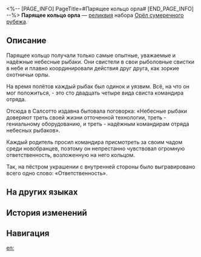 <%-- [PAGE_INFO]
PageTitle=#Парящее кольцо орла#
[END_PAGE_INFO] --%>
{{Реликвия Инфобокс
|id          = 61102
|Изображение = Предмет Парящее кольцо орла.png
|Набор       = Орёл сумеречного рубежа
|Предмет     = Руки
|Упоминания  = 
}}
{{Описание|Кольцо выдающегося мастера небесного рыболовства с узором в виде крыльев орла, обрамляющих палец владельца.}}
'''Парящее кольцо орла''' — [[реликвия]] набора [[Орёл сумеречного рубежа]].

==Описание==
Парящее кольцо получали только самые опытные, уважаемые и надёжные небесные рыбаки. Они свистели в свои рыболовные свистки в небе и плавно координировали действия друг друга, как зоркие охотничьи орлы.

На время полётов каждый рыбак был одинок и уязвим. Всё, на что он мог положиться, - это сто двадцать четыре вида свиста командира отряда.

Отсюда в Салсотто издавна бытовала поговорка: «Небесные рыбаки доверяют треть своей жизни отточенной технологии, треть - гениальному оборудованию, и треть - надёжным командирам отряда небесных рыбаков».

Каждый родитель просил командира присмотреть за своим чадом среди новобранцев, поэтому он непрестанно чувствовал огромную ответственность, возложенную на него кольцом.

Так, на пёстром украшении с внутренней стороны было выгравировано всего одно слово: «Ответственность».

==На других языках==
{{На других языках
|en   = Eagle's Soaring Ring
|zhs  = 翔鹰的鹰击指环
|zht  = 翔鷹的鷹擊戒指
|ja   = {{Rubi|空飛|そらと}}ぶ{{Rubi|鷹|たか}}の{{Rubi|双翼指輪|そうよくゆびわ}}
|ko   = 매의 활공 반지
|es   = Anillo del vuelo del águila
|fr   = Anneau d'envol de l'aigle
|ru   = Парящее кольцо орла
|th   = Eagle's Soaring Ring
|vi   = Nhẫn Ưng Kích
|de   = Flugring des Adlers
|id   = Eagle's Soaring Ring
|pt   = Anel Aéreo de Águia
}}

==История изменений==
{{История изменений|3.5}}

==Навигация==
{{Набор Реликвий Навбокс|Орёл сумеречного рубежа}}

[[en:]]